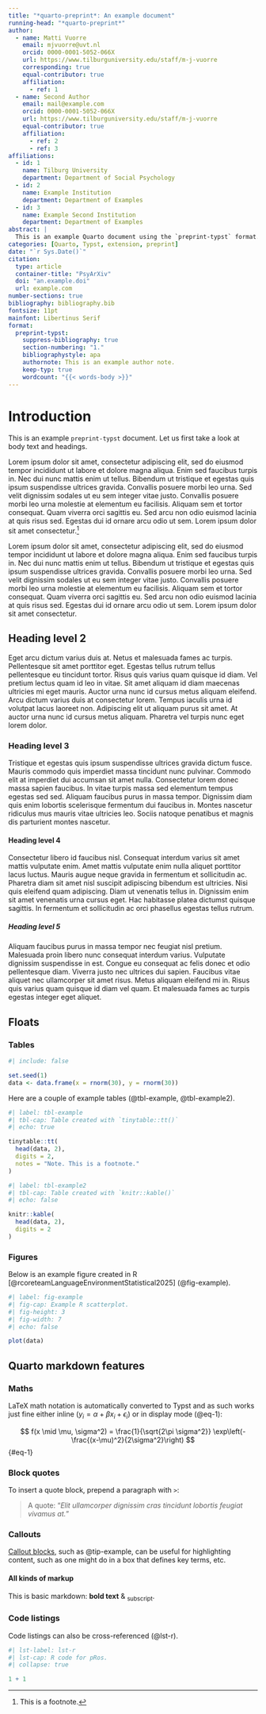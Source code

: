 ```yaml
---
title: "*quarto-preprint*: An example document"
running-head: "*quarto-preprint*"
author:
  - name: Matti Vuorre
    email: mjvuorre@uvt.nl
    orcid: 0000-0001-5052-066X
    url: https://www.tilburguniversity.edu/staff/m-j-vuorre
    corresponding: true
    equal-contributor: true
    affiliation:
      - ref: 1
  - name: Second Author
    email: mail@example.com
    orcid: 0000-0001-5052-066X
    url: https://www.tilburguniversity.edu/staff/m-j-vuorre
    equal-contributor: true
    affiliation:
      - ref: 2
      - ref: 3
affiliations:
  - id: 1
    name: Tilburg University
    department: Department of Social Psychology
  - id: 2
    name: Example Institution
    department: Department of Examples
  - id: 3
    name: Example Second Institution
    department: Department of Examples
abstract: |
  This is an example Quarto document using the `preprint-typst` format.
categories: [Quarto, Typst, extension, preprint]
date: "`r Sys.Date()`"
citation:
  type: article
  container-title: "PsyArXiv"
  doi: "an.example.doi"
  url: example.com
number-sections: true
bibliography: bibliography.bib
fontsize: 11pt
mainfont: Libertinus Serif
format:
  preprint-typst:
    suppress-bibliography: true
    section-numbering: "1."
    bibliographystyle: apa
    authornote: This is an example author note.
    keep-typ: true
    wordcount: "{{< words-body >}}"
---
```


# Introduction

This is an example `preprint-typst` document. Let us first take a look at body text and headings.

Lorem ipsum dolor sit amet, consectetur adipiscing elit, sed do eiusmod tempor incididunt ut labore et dolore magna aliqua. Enim sed faucibus turpis in. Nec dui nunc mattis enim ut tellus. Bibendum ut tristique et egestas quis ipsum suspendisse ultrices gravida. Convallis posuere morbi leo urna. Sed velit dignissim sodales ut eu sem integer vitae justo. Convallis posuere morbi leo urna molestie at elementum eu facilisis. Aliquam sem et tortor consequat. Quam viverra orci sagittis eu. Sed arcu non odio euismod lacinia at quis risus sed. Egestas dui id ornare arcu odio ut sem. Lorem ipsum dolor sit amet consectetur.[^fn-1]

[^fn-1]: This is a footnote.

Lorem ipsum dolor sit amet, consectetur adipiscing elit, sed do eiusmod tempor incididunt ut labore et dolore magna aliqua. Enim sed faucibus turpis in. Nec dui nunc mattis enim ut tellus. Bibendum ut tristique et egestas quis ipsum suspendisse ultrices gravida. Convallis posuere morbi leo urna. Sed velit dignissim sodales ut eu sem integer vitae justo. Convallis posuere morbi leo urna molestie at elementum eu facilisis. Aliquam sem et tortor consequat. Quam viverra orci sagittis eu. Sed arcu non odio euismod lacinia at quis risus sed. Egestas dui id ornare arcu odio ut sem. Lorem ipsum dolor sit amet consectetur.

## Heading level 2

Eget arcu dictum varius duis at. Netus et malesuada fames ac turpis. Pellentesque sit amet porttitor eget. Egestas tellus rutrum tellus pellentesque eu tincidunt tortor. Risus quis varius quam quisque id diam. Vel pretium lectus quam id leo in vitae. Sit amet aliquam id diam maecenas ultricies mi eget mauris. Auctor urna nunc id cursus metus aliquam eleifend. Arcu dictum varius duis at consectetur lorem. Tempus iaculis urna id volutpat lacus laoreet non. Adipiscing elit ut aliquam purus sit amet. At auctor urna nunc id cursus metus aliquam. Pharetra vel turpis nunc eget lorem dolor.

### Heading level 3

Tristique et egestas quis ipsum suspendisse ultrices gravida dictum fusce. Mauris commodo quis imperdiet massa tincidunt nunc pulvinar. Commodo elit at imperdiet dui accumsan sit amet nulla. Consectetur lorem donec massa sapien faucibus. In vitae turpis massa sed elementum tempus egestas sed sed. Aliquam faucibus purus in massa tempor. Dignissim diam quis enim lobortis scelerisque fermentum dui faucibus in. Montes nascetur ridiculus mus mauris vitae ultricies leo. Sociis natoque penatibus et magnis dis parturient montes nascetur.

#### Heading level 4

Consectetur libero id faucibus nisl. Consequat interdum varius sit amet mattis vulputate enim. Amet mattis vulputate enim nulla aliquet porttitor lacus luctus. Mauris augue neque gravida in fermentum et sollicitudin ac. Pharetra diam sit amet nisl suscipit adipiscing bibendum est ultricies. Nisi quis eleifend quam adipiscing. Diam ut venenatis tellus in. Dignissim enim sit amet venenatis urna cursus eget. Hac habitasse platea dictumst quisque sagittis. In fermentum et sollicitudin ac orci phasellus egestas tellus rutrum.

##### Heading level 5

Aliquam faucibus purus in massa tempor nec feugiat nisl pretium. Malesuada proin libero nunc consequat interdum varius. Vulputate dignissim suspendisse in est. Congue eu consequat ac felis donec et odio pellentesque diam. Viverra justo nec ultrices dui sapien. Faucibus vitae aliquet nec ullamcorper sit amet risus. Metus aliquam eleifend mi in. Risus quis varius quam quisque id diam vel quam. Et malesuada fames ac turpis egestas integer eget aliquet.

## Floats

### Tables

```r
#| include: false

set.seed(1)
data <- data.frame(x = rnorm(30), y = rnorm(30))
```

Here are a couple of example tables (@tbl-example, @tbl-example2).

```r
#| label: tbl-example
#| tbl-cap: Table created with `tinytable::tt()`
#| echo: true

tinytable::tt(
  head(data, 2),
  digits = 2,
  notes = "Note. This is a footnote."
)
```

```r
#| label: tbl-example2
#| tbl-cap: Table created with `knitr::kable()`
#| echo: false

knitr::kable(
  head(data, 2),
  digits = 2
)
```

### Figures

Below is an example figure created in R [@rcoreteamLanguageEnvironmentStatistical2025] (@fig-example).

```r
#| label: fig-example
#| fig-cap: Example R scatterplot.
#| fig-height: 3
#| fig-width: 7
#| echo: false

plot(data)
```

## Quarto markdown features

### Maths

LaTeX math notation is automatically converted to Typst and as such works just fine either inline ($y_i = \alpha + \beta x_i + \epsilon_i$) or in display mode (@eq-1):

$$
f(x \mid \mu, \sigma^2) = \frac{1}{\sqrt{2\pi \sigma^2}} \exp\left(-\frac{(x-\mu)^2}{2\sigma^2}\right)
$$ {#eq-1}

### Block quotes

To insert a quote block, prepend a paragraph with `>`:

>A quote: "*Elit ullamcorper dignissim cras tincidunt lobortis feugiat vivamus at.*"

### Callouts

[Callout blocks](https://quarto.org/docs/authoring/callouts.html), such as @tip-example, can be useful for highlighting content, such as one might do in a box that defines key terms, etc.

::: {#tip-example .callout-tip}
#### All kinds of markup
This is basic markdown: **bold text** & ~subscript~.
:::

### Code listings

Code listings can also be cross-referenced (@lst-r).

```r
#| lst-label: lst-r
#| lst-cap: R code for pRos.
#| collapse: true

1 + 1
```
